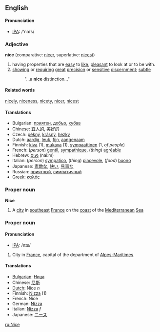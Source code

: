 ==English==

==== Pronunciation ====
*[[w:IPA|IPA]]: /'naɪs/

===Adjective===
'''nice'''  (comparative: [[nicer]], superlative: [[nicest]])
#having properties that are [[easy]] to [[like]], [[pleasant]] to look at or to be with.
#[[showing]] or [[require|requiring]] [[great]] [[precision]] or [[sensitive]] [[discern]]ment; [[subtle]]
#:"...a '''nice''' distinction..."

====Related words====
[[nicely]], [[niceness]], [[nicety]], [[nicer]], [[nicest]]

====Translations====
*Bulgarian: [[приятен]], [[добър]], [[хубав]]
*Chinese: [[宜人的]], [[美好的]]
*Czech: [[pěkný]], [[krásný]], [[hezký]]
*Dutch: [[aardig]], [[leuk]], [[fijn]], [[aangenaam]]
*Finnish: [[kiva#Finnish|kiva]] (1), [[mukava]] (1), [[sympaattinen]] (1, ''of people'')
*French: (''person'') [[gentil]], [[sympathique]], (''thing'') [[agréable]]
*Hebrew: [[נעים]] (nai:m)
*Italian: (''person'') [[sympatico]], (''thing'') [[piacevole]], (''food'') [[buono]]
*Japanese: [[素敵な]], [[快い]], [[見事な]]
*Russian: [[приятный]], [[симпатичный]]
*Greek: [[καλός]]

===Proper noun===
'''Nice'''
# A [[city]] in [[southeast]] [[France]] on the [[coast]] of the [[Mediterranean]] [[Sea]]

===Proper noun===
==== Pronunciation ====
*[[w:IPA|IPA]]: /nɪs/

#City in [[France]], capital of the department of [[Alpes-Maritimes]].

====Translations====
*[[Bulgarian]]: [[Ница]]
*Chinese: [[尼斯]]
*[[Dutch]]: Nice ''n''
*Finnish: [[Nizza]] (1)
*French: Nice
*German: [[Nizza]]
*Italian: [[Nizza]] ''f''
*Japanese: [[ニース]]

[[ru:Nice]]